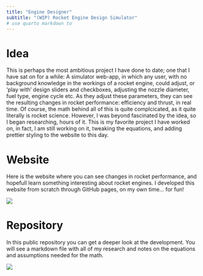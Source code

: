 ```yaml
---
title: "Engine Designer"
subtitle: "(WIP) Rocket Engine Design Simulator"
# use quarto markdown to 
---
```


# Idea
This is perhaps the most ambitious project I have done to date; one that I have sat on for a while: A simulator web-app, in which any user, with no background knowledge in the workings of a rocket engine, could adjust, or 'play with' design sliders and checkboxes, adjusting the nozzle diameter, fuel type, engine cycle etc. As they adjust these parameters, they can see the resulting changes in rocket performance: efficiency and thrust, in real time. Of course, the math behind all of this is quite complcicated, as it quite literally is rocket science. However, I was beyond fascinated by the idea, so I began researching, hours of it. This is my favorite project I have worked on, in fact, I am still working on it, tweaking the equations, and adding prettier styling to the website to this day. 

# Website
Here is the website where you can see changes in rocket performance, and hopefull learn something interesting about rocket engines. I developed this website from scratch through GitHub pages, on my own time... for fun!

[<img src="https://github.com/CarboAluminate67/Nielsen_Portfolio/blob/main/Images/EngineDesignerWeb.png?raw=true">](https://carboaluminate67.github.io/RocketDesign/)

# Repository
In this public repository you can get a deeper look at the development. You will see a markdown file with all of my research and notes on the equations and assumptions needed for the math. 

[<img src="https://github.com/CarboAluminate67/Nielsen_Portfolio/blob/main/Images/EngineDesignerRepo.png?raw=true">](https://github.com/CarboAluminate67/RocketDesign)